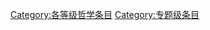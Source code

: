 {{catmore1|[[Wikipedia:哲学专题|Wikipedia:哲学专题]]}}
{{Articles by Quality|topic=哲学|project=哲学|format=TOC}}
{{emptycat}}

[[Category:各等级哲学条目|Category:各等级哲学条目]]
[[Category:专题级条目|Category:专题级条目]]